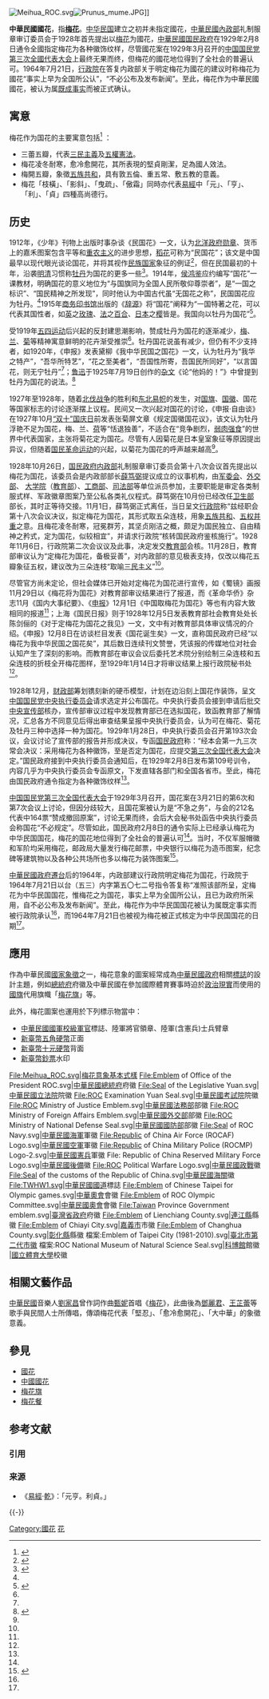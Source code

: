 [[File:Meihua_ROC.svg|thumb]][[File:Prunus_mume.JPG|thumb]]]]

'''中華民國國花'''，指'''[[梅|梅花]]'''。[[中华民国|中华民国]]建立之初并未指定國花，[[中華民國內政部|中華民國內政部]]礼制服章审订委员会于1928年首先提出以[[梅花|梅花]]为國花，[[中華民國国民政府|中華民國国民政府]]在1929年2月8日通令全國指定梅花为各种徽饰纹样，尽管國花案在1929年3月召开的[[中国国民党第三次全國代表大会|中国国民党第三次全國代表大会]]上最终无果而终，但梅花的國花地位得到了全社会的普遍认可。1964年7月21日，[[行政院|行政院]]在答复内政部关于明定梅花为國花的建议时称梅花为國花“事实上早为全国所公认”，“不必公布及发布新闻”。至此，梅花作为中華民國國花，被认为属[[既成事实|既成事实]]而被正式确认。

== 寓意 ==
梅花作为国花的主要寓意包括<ref name="國花">{{Cite web|url=https://www.president.gov.tw/Page/98|title=國花|publisher=中華民國總統府|language=zh-tw|accessdate=2018-04-08|quote=我國的國花是梅花。梅有三蕾五瓣，代表三民主義及五權憲法，且梅花凌冬耐寒，其所表現的堅貞剛潔，足為國人效法。梅開五瓣，象徵五族共和，具有敦五倫、重五常、敷五教的意義；而梅花「枝橫」、「影斜」、「曳疏」、「傲霜」同時亦代表易經中「元」、「貞」、「利」、「亨」四種高尚德行。我國在民國53年7月21日，經行政院正式核定將梅花訂為國花。|archive-date=2018-04-09|archive-url=https://web.archive.org/web/20180409171339/https://www.president.gov.tw/Page/98|dead-url=no}}</ref>
：
*三蕾五瓣，代表[[三民主義|三民主義]]及[[五權憲法|五權憲法]]。
*梅花凌冬耐寒，愈冷愈開花，其所表現的堅貞剛潔，足為國人效法。
*梅開五瓣，象徵[[五族共和|五族共和]]，具有敦五倫、重五常、敷五教的意義。
*梅花「枝橫」、「影斜」、「曳疏」、「傲霜」同時亦代表[[易經|易經]]中「元」、「亨」、「利」、「貞」四種高尚德行。

== 历史 ==
{{seealso|中国国花}}
1912年，《少年》刊物上出版时事杂谈《民国花》一文，认为[[北洋政府|北洋政府]][[嘉禾獎章|勋章]]、货币上的嘉禾图案包含平等和[[重农主义|重农主义]]的进步思想，[[稻花|稻花]]可称为“民国花”；该文是中国最早以现代眼光谈论国花，并将其视作[[民族国家|民族国家]]象征的例证<ref name="程杰2016">{{cite journal |author1=程杰 |title=中国国花：历史选择与现实借鉴 |journal=中国文化研究 |date=2016 |issue=2 |pages=1-19}}</ref>，但在民国最初的十年，沿袭[[明清|明清]]习惯称[[牡丹|牡丹]]为国花的更多一些<ref name="程杰史实考">{{cite journal |author1=程杰 |title=南京国民政府确定梅花为国花之史实考 |journal=南京林业大学学报(人文社会科学版) |date=2016 |issue=3 |pages=85-96}}</ref>。1914年，[[侯鸿鉴|侯鸿鉴]]应约编写“国花”一课教材，明确国花的意义地位为“与国旗同为全国人民所敬仰尊崇者”，是“一国之标识”、“国民精神之所发现”，同时他认为中国古代虽“无国花之称”，民国国花应为牡丹。<ref name="程杰2016" />1915年[[商务印书馆|商务印书馆]]出版的《[[辞源|辞源]]》将“国花”阐释为“一国特著之花，可以代表其国性者，如[[英国|英]]之[[玫瑰|玫瑰]]、[[法国|法]]之[[百合|百合]]、[[日本|日本]]之[[樱花|樱]]皆是。我国向以牡丹为国花”<ref>{{cite book |editor=陆尔奎 |title=辞源 |date=1915 |publisher=商务印书馆 |location=上海}}</ref>。

受1919年[[五四运动|五四运动]]后兴起的反封建思潮影响，赞成牡丹为国花的逐渐减少，[[梅花|梅]]、[[兰花|兰]]、[[菊花|菊]]等精神寓意鲜明的花卉渐受推崇<ref name="程杰史实考"/>。牡丹国花说虽有减少，但仍有不少支持者，如1920年，《申报》发表黛柳《我中华民国之国花》一文，认为牡丹为“我华之特产”，“吾华所特艺”，“花之至美者”，“吾国性所寄，吾国民所同好”，“以言国花，则无宁牡丹”<ref name="程杰2016" />；[[鲁迅|鲁迅]]于1925年7月19日创作的[[杂文|杂文]]《论“他妈的！”》中曾提到牡丹为国花的说法。<ref>{{cite book |author1=鲁迅 |title=鲁迅杂文精选 |date=2009-05 |publisher=光明日报 |isbn=9787802067837 |quote=假使依或人所说，牡丹是中国的“国花”，那么，这就可以算是中国的“国骂”了}}</ref>

1927年至1928年，随着[[國民革命軍北伐|北伐战争]]的胜利和[[东北易帜|东北易帜]]的发生，对[[中华民国国旗|国旗]]、[[中华民国国徽|国徽]]、国花等国家标志的讨论逐渐摆上议程。民间又一次兴起对国花的讨论，《申报·自由谈》在1927年10月[[國慶日_(中華民國)|“双十”国庆日]]前发表张菊屏文章《规定国徽国花议》，该文认为牡丹浮艳不足为国花，梅、兰、[[荷花|荷]]等“恬退独善”，不适合在“竞争剧烈，[[弱肉强食|弱肉强食]]”的世界中代表国家，主张将菊花定为国花。尽管有人因菊花是日本皇室象征等原因提出异议，但随着[[国民革命运动|国民革命运动]]的兴起，以菊花为国花的呼声越来越高<ref name="程杰史实考" />。

1928年10月26日，[[国民政府|国民政府]][[中华民国内政部|内政部]]礼制服章审订委员会第十八次会议首先提出以梅花为国花，该委员会是内政部部长[[薛笃弼|薛笃弼]]提议成立的议事机构，由[[国民政府军事委员会|军委会]]、[[中华民国外交部|外交部]]、 [[中華民國大學院|大学院]]（[[中华民国教育部|教育部]]）、[[中華民國工商部|工商部]]、[[中華民國法務部|司法部]]等单位派员参加，主要职能是审定各类制服式样、军政徽章图案乃至公私各类礼仪程式。薛笃弼在10月份已经改任[[中華民國衛生部|卫生部]]部长，其时正等待交接。11月1日，薛笃弼正式离任，当日呈文[[中華民國行政院|行政院]]称“兹经职会第十八次会议决议，拟定梅花为国花，其形式取五朵连枝，用象[[五族共和|五族共和]]、[[五权分立|五权并重]]之意。且梅花凌冬耐寒，冠冕群芳，其坚贞刚洁之概，颇足为国民独立、自由精神之矜式，定为国花，似较相宜”，并请求行政院“核转国民政府鉴核施行”。1928年11月6日，行政院第二次会议议及此事，决定发交[[中华民国教育部|教育部]]会核。11月28日，教育部审议认为“定梅花为国花，备极妥善”，对内政部的意见极表支持，仅改以梅花五瓣象征五权，建议改为三朵连枝“取喻[[三民主义|三民主义]]”<ref name="程杰史实考" />。

尽管官方尚未定论，但社会媒体已开始对定梅花为国花进行宣传，如《蜀镜》画报11月29日以《梅花将为国花》对教育部审议结果进行了报道，而《革命华侨》杂志11月《国内大事纪要》、《[[申报|申报]]》12月1日《中国取梅花为国花》等也有内容大致相同的报道<ref name="温跃戈2016" />；上海《国民日报》则于1928年12月5日发表教育部社会教育处处长陈剑俪的《对于定梅花为国花之我见》一文，文中有对教育部具体审议情况的介绍。《申报》12月8日在访谈栏目发表《国花诞生矣》一文，直称国民政府已经“以梅花为我中华民国之国花矣”，其后数日连续刊文赞誉，凭该报的传媒地位对社会认知产生了深刻的影响。而教育部在审议会议后委托艺术院分别绘制三朵连枝和五朵连枝的折枝全开梅花图样，至1929年1月14日才将审议结果上报行政院秘书处<ref name="程杰史实考" />。

1928年12月，[[中华民国财政部|财政部]]筹划镌刻新的硬币模型，计划在边沿刻上国花作装饰，呈文[[中国国民党中央执行委员会|中国国民党中央执行委员会]]请求选定并公布国花。中央执行委员会接到申请后批交[[中国国民党中央宣传部|中央宣传部]]核办，宣传部审议过程中发现教育部已在选拟国花，致函教育部了解情况，汇总各方不同意见后得出审查结果呈报中央执行委员会，认为可在梅花、菊花及牡丹三种中选择一种为国花。1929年1月28日，中央执行委员会召开第193次会议，会议讨论了宣传部的报告并形成决议，专函[[国民政府|国民政府]]称：“经本会第一九三次常会决议：采用梅花为各种徽饰，至是否定为国花，应提交[[中国国民党第三次全国代表大会|第三次全国代表大会]]决定。”国民政府接到中央执行委员会通知后，在1929年2月8日发布第109号训令，内容几乎为中央执行委员会专函原文，下发直辖各部门和全国各省市。至此，梅花由国民政府通令指定为各种徽饰纹样<ref name="程杰史实考" />。

[[中国国民党第三次全国代表大会|中国国民党第三次全国代表大会]]于1929年3月召开，国花案在3月21日的第6次和第7次会议上讨论，但因分歧较大，且国花案被认为是“不急之务”，与会的212名代表中164票“赞成撤回原案”，讨论无果而终，会后大会秘书处函告中央执行委员会称国花“不必规定”。尽管如此，国民政府2月8日的通令实际上已经承认梅花为中华民国国花，梅花的国花地位得到了全社会的普遍认可<ref name="程杰史实考" />。当时，不仅军服帽徽和军阶均采用梅花，邮政局大量发行梅花邮票，中央银行以梅花为造币图案，纪念碑等建筑物以及各种公共场所也多以梅花为装饰图案<ref name="温跃戈2016">{{cite journal |author1=温跃戈 |author2=孔海燕 |author3=张启翔 |title=中国国花历史溯源探究 |journal=西南师范大学学报(自然科学版) |date=2016 |volume=41 |issue=11 |pages=87-92}}</ref>。

[[中華民國政府遷台|中華民國政府遷台]]后的1964年，内政部建议行政院明定梅花为国花，行政院于1964年7月21日以台（五三）内字第五〇七二号指令答复称“准照该部所呈，定梅花为中华民国国花，惟梅花之为国花，事实上早为全国所公认，且已为政府所采用，自不必公布及发布新闻”。至此，梅花作为中华民国国花被认为属既定事实而被行政院承认<ref name="程杰史实考" />，而1964年7月21日也被视为梅花被正式核定为中华民国国花的日期<ref name="國花"/>。

== 應用 ==
作為中華民國[[國家象徵|國家象徵]]之一，梅花意象的圖案經常成為[[中華民國政府|中華民國政府]]相關[[標誌|標誌]]的設計主題，例如[[中華民國總統府|總統府]]府徽及中華民國在參加國際體育賽事時迫於[[臺海現狀|政治現實]]而使用的[[中華民國國旗|國旗]]代用旗幟「[[梅花旗|梅花旗]]」等。

此外，梅花圖案也運用於下列標示物當中：
* [[中華民國國軍|中華民國國軍]][[中華民國國軍軍階|校級軍官]]標誌、陸軍將官領章、陸軍(含憲兵)士兵臂章
* [[硬幣_(新臺幣)#5角|新臺幣五角硬幣]]正面
* [[硬幣_(新臺幣)#10圓|新臺幣十元硬幣]]背面
* [[新臺幣#流通鈔票|新臺幣鈔票]]水印

<gallery>
File:Meihua_ROC.svg|梅花意象基本式樣
File:Emblem of Office of the President ROC.svg|[[中華民國總統府|中華民國總統府]]府徽
File:Seal of the Legislative Yuan.svg|[[立法院|中華民國立法院]]院徽
File:ROC Examination Yuan Seal.svg|[[考試院|中華民國考試院]]院徽
File:ROC Ministry of Justice Emblem.svg|[[中華民國法務部|中華民國法務部]]部徽
File:ROC Ministry of Foreign Affairs Emblem.svg|[[中華民國外交部|中華民國外交部]]部徽
File:ROC Ministry of National Defense Seal.svg|[[中華民國國防部|中華民國國防部]]部徽
File:Seal of ROC Navy.svg|[[中華民國海軍|中華民國海軍]]軍徽
File:Republic of China Air Force (ROCAF) Logo.svg|[[中華民國空軍|中華民國空軍]]軍徽
File:Republic of China Military Police (ROCMP) Logo-2.svg|[[中華民國憲兵|中華民國憲兵]]軍徽
File: Republic of China Reserved Military Force Logo.svg|[[國防部後備指揮部|中華民國後備]]徽
File:ROC Political Warfare Logo.svg|[[中華民國政戰|中華民國政戰]]徽
File:Seal of the customs of the Republic of China.svg|[[財政部關務署|中華民國海關]]徽
File:TWHW1.svg|[[中華民國國道|中華民國國道]]標誌
File:Emblem of Chinese Taipei for Olympic games.svg|[[中華奧林匹克委員會|中華奧會]]會徽
File:Emblem of ROC Olympic Committee.svg|[[中國奧林匹克委員會_(中華民國)|中華民國奧會]]會徽
<!-- 注释：File:Republic_of_China_Sports_Federation_Emblem.svg|[[中華民國體育運動總會|中華體總]]會徽 -->
File:Taiwan Province Government emblem.svg|[[臺灣省政府|臺灣省政府]]府徽
File:Emblem of Lienchiang County.svg|[[連江縣_(中華民國)|連江縣]]縣徽
File:Emblem of Chiayi City.svg|[[嘉義市|嘉義市]]市徽
File:Emblem of Changhua County.svg|[[彰化縣|彰化縣]]縣徽
檔案:Emblem of Taipei City (1981-2010).svg|[[中華民國中央及地方政府徽章列表|臺北市第二代市徽]]
檔案:ROC National Museum of Natural Science Seal.svg|[[國立自然科學博物館|科博館]]館徽
|[[國立體育大學|國立體育大學]]校徽

</gallery>

== 相關文藝作品 ==
[[中華民國|中華民國]]音樂人[[劉家昌|劉家昌]]曾作詞作曲[[甄妮|甄妮]]首唱《[[梅花_(歌曲)|梅花]]》，此曲後為[[鄧麗君|鄧麗君]]、[[王芷蕾|王芷蕾]]等歌手與民間人士所傳唱，傳頌梅花代表「堅忍」、「愈冷愈開花」、「大中華」的象徵意義。

== 參見 ==
{{Portal|中华民国|臺灣|中國|植物}}
* [[國花|國花]]
* [[中國國花|中國國花]]
* [[梅花旗|梅花旗]]
* [[梅花餐|梅花餐]]

== 参考文献 ==
=== 引用 ===
{{reflist}}

=== 来源 ===
* 《[[:q:易经|易經]]·[[:s:周易/乾|乾]]》：「元亨。利貞。」
{{-}}
{{中華民國主題|state=expanded}}
{{中華民國國家主權象徵}}
{{亚洲题目|國花}}

[[Category:國花|Category:國花]]
[[Category:中華民國國家象徵|花]]
